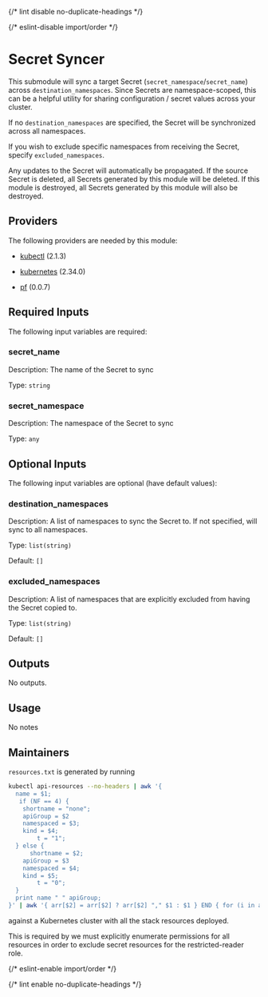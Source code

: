 
{/* lint disable no-duplicate-headings */}

{/* eslint-disable import/order */}

<ModuleHeader name="kube_sync_secret" sourceHref="https://github.com/Panfactum/stack/tree/__PANFACTUM_VERSION_MAIN__/packages/infrastructure/kube_sync_secret" status="stable" type="submodule" />

# Secret Syncer

This submodule will sync a target Secret (`secret_namespace`/`secret_name`) across `destination_namespaces`. Since Secrets
are namespace-scoped, this can be a helpful utility for sharing configuration / secret values across your cluster.

If no `destination_namespaces` are specified, the Secret will be synchronized across all namespaces.

If you wish to exclude specific namespaces from receiving the Secret, specify `excluded_namespaces`.

Any updates to the Secret will automatically be propagated. If the source Secret is deleted, all Secrets generated by this
module will be deleted. If this module is destroyed, all Secrets generated by this module will also be destroyed.

## Providers

The following providers are needed by this module:

* [kubectl](https://registry.terraform.io/providers/alekc/kubectl/2.1.3/docs) (2.1.3)

* [kubernetes](https://registry.terraform.io/providers/hashicorp/kubernetes/2.34.0/docs) (2.34.0)

* [pf](https://registry.terraform.io/providers/panfactum/pf/0.0.7/docs) (0.0.7)

## Required Inputs

The following input variables are required:

### secret\_name

Description: The name of the Secret to sync

Type: `string`

### secret\_namespace

Description: The namespace of the Secret to sync

Type: `any`

## Optional Inputs

The following input variables are optional (have default values):

### destination\_namespaces

Description: A list of namespaces to sync the Secret to. If not specified, will sync to all namespaces.

Type: `list(string)`

Default: `[]`

### excluded\_namespaces

Description: A list of namespaces that are explicitly excluded from having the Secret copied to.

Type: `list(string)`

Default: `[]`

## Outputs

No outputs.

## Usage

No notes

## Maintainers

`resources.txt` is generated by running

```bash
kubectl api-resources --no-headers | awk '{
  name = $1;
   if (NF == 4) {
    shortname = "none";
    apiGroup = $2
    namespaced = $3;
    kind = $4;
        t = "1";
  } else {
      shortname = $2;
    apiGroup = $3
    namespaced = $4;
    kind = $5;
        t = "0";
  }
  print name " " apiGroup;
}' | awk '{ arr[$2] = arr[$2] ? arr[$2] "," $1 : $1 } END { for (i in arr) print arr[i], i }'

```

against a Kubernetes cluster with all the stack resources deployed.

This is required by we must explicitly enumerate permissions for all resources in order to exclude secret resources
for the restricted-reader role.

{/* eslint-enable import/order */}

{/* lint enable no-duplicate-headings */}
